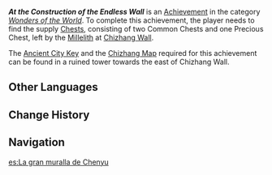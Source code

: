 {{Achievement Infobox
|id           = 81462
|order id     = 1446
|category     = Wonders of the World
|description  = Find the items left behind by the Millelith.
|requirements = 
|primogems    = 5
|tracking     = 
|topic        = 
|type         = Exploration
|quest        = 
|hidden       = 1
}}
'''''At the Construction of the Endless Wall''''' is an [[Achievement]] in the category ''[[Wonders of the World]]''. To complete this achievement, the player needs to find the supply [[Chest]]s, consisting of two Common Chests and one Precious Chest, left by the [[Millelith]] at [[Chizhang Wall]]. 

The [[Ancient City Key]] and the [[Chizhang Map]] required for this achievement can be found in a ruined tower towards the east of Chizhang Wall.

==Other Languages==
{{Other Languages
|en      = At the Construction of the Endless Wall
|zhs     = 万里城垣建造时
|zhs_rm  = 
|zht     = 萬裡城垣建造時
|zht_rm  = 
|zh_tl   = 
|ja      = 万里の城壁の建設に際して
|ja_rm   = Senri no Jouheki no Kensetsu ni Saishite
|ja_tl   = At the Construction of the Thousand {{w|Li (unit)|Li}} Wall
|ko      = 만리장성 축조 때
|ko_rm   = 
|ko_tl   = 
|es      = La gran muralla de Chenyu
|es_tl   = The Great Wall of Chenyu
|fr      = À la construction de la longue muraille
|fr_tl   = At the Construction of the Long Wall
|ru      = Как строилась бесконечная стена
|ru_tl   = How the Endless Wall Was Built
|th      = เมื่อกำแพงเมืองนับหมื่นลี้ถูกสร้างขึ้น
|th_rm   = 
|th_tl   = 
|vi      = Khi Xây Dựng Tường Thành Vạn Dặm
|vi_tl   = 
|de      = Beim Bau der endlosen Mauer
|de_tl   = At the Construction of the Endless Wall
|id      = Tatkala Tembok Tak Berujung Dibangun
|id_tl   = When the Endless Wall Was Built
|pt      = Quando o Muro Sem Fim Foi Construído
|pt_tl   = 
|tr      = Sonsuz Duvarın İnşasında
|tr_tl   = 
|it      = Alla costruzione del Muro senza fine
|it_tl   = 
}}

==Change History==
{{Change History|4.4}}

==Navigation==
{{Achievement Navbox}}

[[es:La gran muralla de Chenyu]]